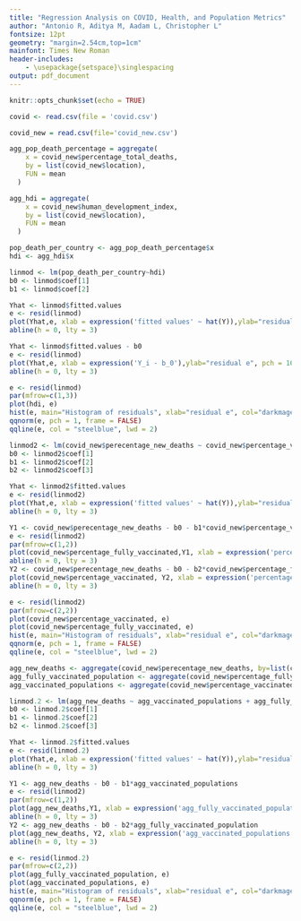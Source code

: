 ```yaml
---
title: "Regression Analysis on COVID, Health, and Population Metrics"
author: "Antonio R, Aditya M, Aadam L, Christopher L"
fontsize: 12pt
geometry: "margin=2.54cm,top=1cm"
mainfont: Times New Roman
header-includes:
    - \usepackage{setspace}\singlespacing
output: pdf_document
---
```


```r
knitr::opts_chunk$set(echo = TRUE)
```

```r
covid <- read.csv(file = 'covid.csv')
```

```r

covid_new = read.csv(file='covid_new.csv')

agg_pop_death_percentage = aggregate(
    x = covid_new$percentage_total_deaths, 
    by = list(covid_new$location), 
    FUN = mean
  )

agg_hdi = aggregate(
    x = covid_new$human_development_index, 
    by = list(covid_new$location), 
    FUN = mean
  )
```

```r

pop_death_per_country <- agg_pop_death_percentage$x
hdi <- agg_hdi$x

linmod <- lm(pop_death_per_country~hdi)
b0 <- linmod$coef[1]
b1 <- linmod$coef[2]

Yhat <- linmod$fitted.values
e <- resid(linmod)
plot(Yhat,e, xlab = expression('fitted values' ~ hat(Y)),ylab="residual e", pch = 16)
abline(h = 0, lty = 3)
```

```r
Yhat <- linmod$fitted.values - b0
e <- resid(linmod)
plot(Yhat,e, xlab = expression('Y_i - b_0'),ylab="residual e", pch = 16)
abline(h = 0, lty = 3)
```

```r
e <- resid(linmod)
par(mfrow=c(1,3))
plot(hdi, e)
hist(e, main="Histogram of residuals", xlab="residual e", col="darkmagenta", freq=FALSE)
qqnorm(e, pch = 1, frame = FALSE)
qqline(e, col = "steelblue", lwd = 2)
```

```r
linmod2 <- lm(covid_new$perecentage_new_deaths ~ covid_new$percentage_vaccinated + covid_new$percentage_fully_vaccinated)
b0 <- linmod2$coef[1]
b1 <- linmod2$coef[2]
b2 <- linmod2$coef[3]

Yhat <- linmod2$fitted.values
e <- resid(linmod2)
plot(Yhat,e, xlab = expression('fitted values' ~ hat(Y)),ylab="residual e", pch = 16)
abline(h = 0, lty = 3)
```

```r
Y1 <- covid_new$perecentage_new_deaths - b0 - b1*covid_new$percentage_vaccinated
e <- resid(linmod2)
par(mfrow=c(1,2))
plot(covid_new$percentage_fully_vaccinated,Y1, xlab = expression('percentage_fully_vaccinated'),ylab='Y_i - b_0 - b1 * percentage_vaccinated', pch = 16)
abline(h = 0, lty = 3)
Y2 <- covid_new$perecentage_new_deaths - b0 - b2*covid_new$percentage_fully_vaccinated
plot(covid_new$percentage_vaccinated, Y2, xlab = expression('percentage_vaccinated'),ylab='Y_i - b_0 - b2 * percentage_fully_vaccinated', pch = 16)
abline(h = 0, lty = 3)
```

```r
e <- resid(linmod2)
par(mfrow=c(2,2))
plot(covid_new$percentage_vaccinated, e)
plot(covid_new$percentage_fully_vaccinated, e)
hist(e, main="Histogram of residuals", xlab="residual e", col="darkmagenta", freq=FALSE)
qqnorm(e, pch = 1, frame = FALSE)
qqline(e, col = "steelblue", lwd = 2)
```

```r
agg_new_deaths <- aggregate(covid_new$perecentage_new_deaths, by=list(covid_new$location), mean)$x
agg_fully_vaccinated_population <- aggregate(covid_new$percentage_fully_vaccinated, by=list(covid_new$location), mean)$x
agg_vaccinated_populations <- aggregate(covid_new$percentage_vaccinated, by=list(covid_new$location), mean)$x

linmod.2 <- lm(agg_new_deaths ~ agg_vaccinated_populations + agg_fully_vaccinated_population)
b0 <- linmod.2$coef[1]
b1 <- linmod.2$coef[2]
b2 <- linmod.2$coef[3]

Yhat <- linmod.2$fitted.values
e <- resid(linmod.2)
plot(Yhat,e, xlab = expression('fitted values' ~ hat(Y)),ylab="residual e", pch = 16)
abline(h = 0, lty = 3)
```

```r
Y1 <- agg_new_deaths - b0 - b1*agg_vaccinated_populations
e <- resid(linmod2)
par(mfrow=c(1,2))
plot(agg_new_deaths,Y1, xlab = expression('agg_fully_vaccinated_population'),ylab='Y_i - b_0 - b1 * agg_vaccinated_populations', pch = 16)
abline(h = 0, lty = 3)
Y2 <- agg_new_deaths - b0 - b2*agg_fully_vaccinated_population
plot(agg_new_deaths, Y2, xlab = expression('agg_vaccinated_populations'),ylab='Y_i - b_0 - b2 * agg_fully_vaccinated_population', pch = 16)
abline(h = 0, lty = 3)
```

```r
e <- resid(linmod.2)
par(mfrow=c(2,2))
plot(agg_fully_vaccinated_population, e)
plot(agg_vaccinated_populations, e)
hist(e, main="Histogram of residuals", xlab="residual e", col="darkmagenta", freq=FALSE)
qqnorm(e, pch = 1, frame = FALSE)
qqline(e, col = "steelblue", lwd = 2)
```
